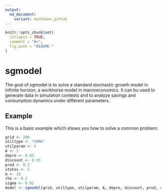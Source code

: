 ---
output:
  md_document:
    variant: markdown_github
---

<!-- README.md is generated from README.Rmd. Please edit README.Rmd -->

```{r, echo = FALSE}
knitr::opts_chunk$set(
  collapse = TRUE,
  comment = "#>",
  fig.path = "README-"
)
```

# sgmodel

The goal of sgmodel is to solve a standard stochastic growth model in infinite horizon, a workhorse model in macroeconomics. It can bu used to generate data in simulation contexts and to analyze savings and consumption dynamics under different parameters. 

## Example

This is a basic example which shows you how to solve a common problem:

```{r example}
grid <- 200
utiltype <- "CRRA"
utilparam <- 4
A <- 1
depre <- 0.03
discount <- 0.95
prod <- 0.3
states <- 5
m <- 10
rho <- 0.2
sigma <- 0.02
model <- sgmodel(grid, utiltype, utilparam, A, depre, discount, prod, states, m, rho, sigma)

```
